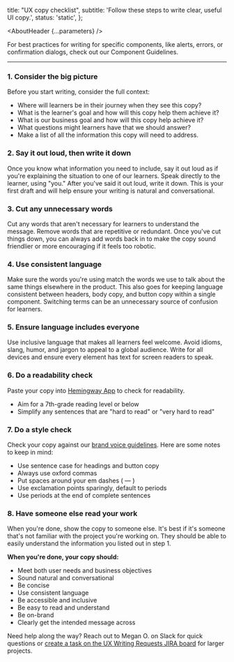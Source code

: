 


  title: "UX copy checklist",
  subtitle: 'Follow these steps to write clear, useful UI copy.',
  status: 'static',
};

<Meta title="UX Writing/UX copy checklist" />

<AboutHeader {...parameters} />


For best practices for writing for specific components, like alerts, errors, or confirmation dialogs, check out our <LinkTo id="UX Writing/Component guidelines/About">Component Guidelines</LinkTo>.

---

### 1. Consider the big picture

Before you start writing, consider the full context:

- Where will learners be in their journey when they see this copy?
- What is the learner's goal and how will this copy help them achieve it?
- What is our business goal and how will this copy help achieve it?
- What questions might learners have that we should answer?
- Make a list of all the information this copy will need to address.

### 2. Say it out loud, then write it down

Once you know what information you need to include, say it out loud as if you're explaining the situation to one of our learners. Speak directly to the learner, using "you." After you've said it out loud, write it down. This is your first draft and will help ensure your writing is natural and conversational.

### 3. Cut any unnecessary words

Cut any words that aren't necessary for learners to understand the message. Remove words that are repetitive or redundant. Once you've cut things down, you can always add words back in to make the copy sound friendlier or more encouraging if it feels too robotic.

### 4. Use consistent language

Make sure the words you're using match the words we use to talk about the same things elsewhere in the product. This also goes for keeping language consistent between headers, body copy, and button copy within a single component. Switching terms can be an unnecessary source of confusion for learners.

### 5. Ensure language includes everyone

Use inclusive language that makes all learners feel welcome. Avoid idioms, slang, humor, and jargon to appeal to a global audience. Write for all devices and ensure every element has text for screen readers to speak.

### 6. Do a readability check

Paste your copy into [Hemingway App](https://hemingwayapp.com/) to check for readability.

- Aim for a 7th-grade reading level or below
- Simplify any sentences that are "hard to read" or "very hard to read"

### 7. Do a style check

Check your copy against our [brand voice guidelines](https://skillsoftdev.atlassian.net/wiki/spaces/265f8fcabee0479ea6841c6b0b7e2171/pages/4440563927/Brand+Voice+Chart). Here are some notes to keep in mind:

- Use sentence case for headings and button copy
- Always use oxford commas
- Put spaces around your em dashes ( — )
- Use exclamation points sparingly, default to periods
- Use periods at the end of complete sentences

### 8. Have someone else read your work

When you're done, show the copy to someone else. It's best if it's someone that's not familiar with the project you're working on. They should be able to easily understand the information you listed out in step 1.

**When you're done, your copy should:**
- Meet both user needs and business objectives
- Sound natural and conversational
- Be concise
- Use consistent language
- Be accessible and inclusive
- Be easy to read and understand
- Be on-brand
- Clearly get the intended message across

Need help along the way? Reach out to Megan O. on Slack for quick questions or [create a task on the UX Writing Requests JIRA board](https://codecademy.atlassian.net/jira/software/projects/UXWR/boards/190) for larger projects.
